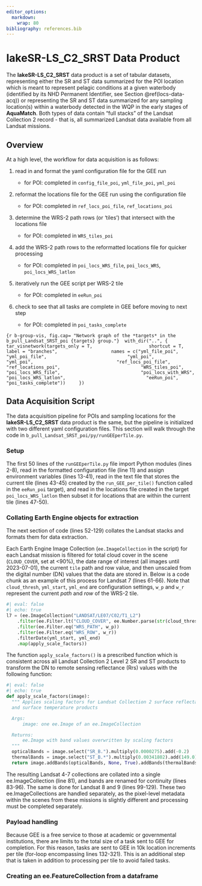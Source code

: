 ```yaml
---
editor_options:
  markdown:
    wrap: 80
bibliography: references.bib
---
```


# lakeSR-LS_C2_SRST Data Product {#LS-C2-SRST}

The **lakeSR-LS_C2_SRST** data product is a set of tabular datasets,
representing either the SR and ST data summarized for the POI location which is
meant to represent pelagic conditions at a given waterbody (identified by its
NHD Permanent Identifier, see Section \@ref(locs-data-acq)) or representing the
SR and ST data summarized for any sampling location(s) within a waterbody
detected in the WQP in the early stages of **AquaMatch**. Both types of data
contain "full stacks" of the Landsat Collection 2 record - that is, all
summarized Landsat data available from all Landsat missions.

## Overview

At a high level, the workflow for data acquisition is as follows:

1.  read in and format the yaml configuration file for the GEE run

    -   for POI: completed in `config_file_poi`, `yml_file_poi`, `yml_poi`

2.  reformat the locations file for the GEE run using the configuration file

    -   for POI: completed in `ref_locs_poi_file`, `ref_locations_poi`

3.  determine the WRS-2 path rows (or 'tiles') that intersect with the locations
    file

    -   for POI: completed in `WRS_tiles_poi`

4.  add the WRS-2 path rows to the reformatted locations file for quicker
    processing

    -   for POI: completed in `poi_locs_WRS_file`, `poi_locs_WRS`,
        `poi_locs_WRS_latlon`

5.  iteratively run the GEE script per WRS-2 tile

    -   for POI: completed in `eeRun_poi`

6.  check to see that all tasks are complete in GEE before moving to next step

    -   for POI: completed in `poi_tasks_complete`

```{r b-group-vis, fig.cap= "Network graph of the *targets* in the b_pull_Landsat_SRST_poi {targets} group."}
 with_dir("..", {
    tar_visnetwork(targets_only = T, 
                   shortcut = T,
                   label = "branches",
                   names = c("yml_file_poi",
                             "yml_poi_file",
                             "yml_poi",
                             "yml_poi", 
                             "ref_locs_poi_file",
                             "ref_locations_poi",
                             "WRS_tiles_poi",
                             "poi_locs_WRS_file",
                             "poi_locs_with_WRS",
                             "poi_locs_WRS_latlon",
                             "eeRun_poi",
                             "poi_tasks_complete"))
    })
```

## Data Acquisition Script

The data acquisition pipeline for POIs and sampling locations for the
**lakeSR-LS_C2_SRST** data product is the same, but the pipeline is initialized
with two different yaml configuration files. This section will walk through the
code in `b_pull_Landsat_SRST_poi/py/runGEEperTile.py`.

### Setup

The first 50 lines of the `runGEEperTile.py` file import Python modules (lines
2-8), read in the formatted configuration file (line 11) and assign environment
variables (lines 13-41), read in the text file that stores the current tile
(lines 43-45) created by the `run_GEE_per_tile()` function called in the
`eeRun_poi` target), and read in the locations file created in the target
`poi_locs_WRS_latlon` then subset it for locations that are within the current
tile (lines 47-50).

### Collating Earth Engine objects for extraction

The next section of code (lines 52-129) collates the Landsat stacks and formats
them for data extraction.

Each Earth Engine Image Collection (`ee.ImageCollection` in the script) for each
Landsat mission is filtered for total cloud cover in the scene (`CLOUD_COVER`,
set at \<90%), the date range of interest (all images until 2023-07-01), the
current `tile` path and row value, and then unscaled from the digital number
(DN) values that the data are stored in. Below is a code chunk as an example of
this process for Landsat 7 (lines 61-66). Note that `cloud_thresh`, `yml_start`,
`yml_end` are configuration settings, `w_p` and `w_r` represent the current
*path* and *row* of the WRS-2 tile.

```python
#| eval: false
#| echo: true
l7 = (ee.ImageCollection("LANDSAT/LE07/C02/T1_L2")
    .filter(ee.Filter.lt("CLOUD_COVER", ee.Number.parse(str(cloud_thresh))))
    .filter(ee.Filter.eq("WRS_PATH", w_p))
    .filter(ee.Filter.eq("WRS_ROW", w_r))
    .filterDate(yml_start, yml_end)
    .map(apply_scale_factors))
```

The function `apply_scale_factors()` is a prescribed function which is
consistent across all Landsat Collection 2 Level 2 SR and ST products to
transform the DN to remote sensing reflectance (Rrs) values with the following
function:

```python
#| eval: false
#| echo: true
def apply_scale_factors(image):
  """ Applies scaling factors for Landsat Collection 2 surface reflectance 
  and surface temperature products

  Args:
      image: one ee.Image of an ee.ImageCollection

  Returns:
      ee.Image with band values overwritten by scaling factors
  """
  opticalBands = image.select("SR_B.").multiply(0.0000275).add(-0.2)
  thermalBands = image.select("ST_B.*").multiply(0.00341802).add(149.0)
  return image.addBands(opticalBands, None, True).addBands(thermalBands, None,True)
```

The resulting Landsat 4-7 collections are collated into a single
ee.ImageCollection (line 81), and bands are renamed for continuity (lines
83-96). The same is done for Landsat 8 and 9 (lines 99-129). These two
ee.ImageCollections are handled separately, as the pixel-level metadata within
the scenes from these missions is slightly different and processing must be
completed separately.

### Payload handling

Because GEE is a free service to those at academic or governmental institutions, 
there are limits to the total size of a task sent
to GEE for completion. For this reason, tasks are sent to GEE in 10k location
increments per tile (for-loop encompassing lines 132-321). This is an additional
step that is taken in addition to processing per tile to avoid failed tasks.

### Creating an ee.FeatureCollection from a dataframe
